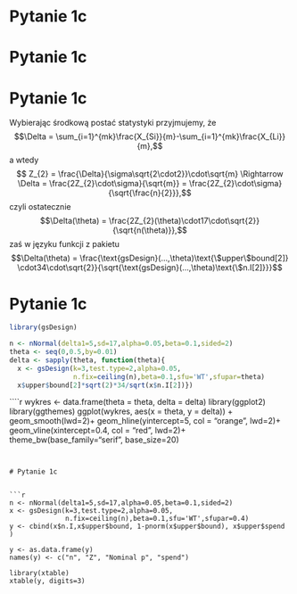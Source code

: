 # Pytanie 1c 

\small

\begin{block}{\textcolor{blue}{Założenia i hipotezy}}
\begin{align*}
X_{S} = VA_{c_{S}} & \sim \mathcal{N}(\mu_{S}, \sigma = 17) \\
X_{L} = VA_{c_{L}} & \sim \mathcal{N}(\mu_{L}, \sigma = 17) 
\end{align*}



\[ \left\{ 
  \begin{array}{l }
    \mathbb{H}_{0}: \mu_{S}-\mu_{L}=0\\
    \mathbb{H}_{A}: \mu_{S}-\mu_{L}=5
  \end{array} \right.\]



\end{block}

\begin{block}{\textcolor{blue}{Rozkłady}}

$$\hat{\mu_{S}} = \bar{X_{S}} = \frac{X_{1}+\dots+X_{mk}}{mk} \sim \mathcal{N}(\frac{\mu_{S}mk}{mk}, \frac{\sigma\sqrt{mk}}{mk})=
\mathcal{N}(\mu_{S}, \frac{\sigma}{\sqrt{mk}})$$

$$\hat{\mu_{S}}-\hat{\mu_{L}} \sim \mathcal{N}(\mu_{S}, \frac{\sigma}{\sqrt{mk}}) - \mathcal{N}(\mu_{L}, \frac{\sigma}{\sqrt{mk}}) \stackrel{\mathbb{H}_{0}}{=} \mathcal{N}(0, \frac{\sigma\sqrt{2}}{\sqrt{mk}})$$

\end{block}

# Pytanie 1c 

\small

\begin{block}{\textcolor{blue}{Standaryzowana statystyka}}
\begin{align*}
Z_{k}= & \frac{\hat{\mu_{S}}-\hat{\mu_{L}}}{\frac{\sigma\sqrt{2}}{\sqrt{mk}}}=
\frac{\hat{\mu_{S}}-\hat{\mu_{L}}}{\sigma\sqrt{2}}\cdot\sqrt{mk}=
\frac{\frac{\sum_{i=1}^{km}X_{Si}}{km}-\frac{\sum_{i=1}^{km}X_{Li}}{km}}{\sigma\sqrt{2}}\cdot\sqrt{mk}= \\ 
Z_{k}= & \frac{\sum_{i=1}^{km}X_{Si}-\sum_{i=1}^{km}X_{Li}}{\sigma\sqrt{2mk}}
\end{align*}
\end{block}

\begin{block}{\textcolor{red}{Korzystając z równości (slajd 14, wyk 8)}}

$$Z_{k}= \frac{\sum_{i=1}^{km}X_{Si}-\sum_{i=1}^{km}X_{Li}}{\sigma\sqrt{2mk}} \stackrel{?}{=}\frac{\bar{X}_{Sk} - \bar{X}_{Lk}}{\sigma \sqrt{2k/m}},$$
dochodzimy do wniosku, że tak wygląda statystyka testowa
$$Z_{k}= \frac{\sum_{i=1}^{km}X_{Si}-\sum_{i=1}^{km}X_{Li}}{\sigma\sqrt{2mk}}=
\frac{\sum_{i=1}^{mk}\frac{X_{Si}}{m}-\sum_{i=1}^{mk}\frac{X_{Li}}{m}}{\sigma\sqrt{2k}}\cdot\sqrt{m}=
\frac{\bar{X}_{Sk} - \bar{X}_{Lk}}{\sigma \sqrt{2k/m}}$$
\end{block}

# Pytanie 1c 

\small

Wybierając środkową postać statystyki przyjmujemy, że
$$\Delta = \sum_{i=1}^{mk}\frac{X_{Si}}{m}-\sum_{i=1}^{mk}\frac{X_{Li}}{m},$$
a wtedy 
$$ Z_{2} = \frac{\Delta}{\sigma\sqrt{2\cdot2}}\cdot\sqrt{m} \Rightarrow \Delta = \frac{2Z_{2}\cdot\sigma}{\sqrt{m}} = \frac{2Z_{2}\cdot\sigma}{\sqrt{\frac{n}{2}}},$$
czyli ostatecznie
$$\Delta(\theta) = \frac{2Z_{2}(\theta)\cdot17\cdot\sqrt{2}}{\sqrt{n(\theta)}},$$
zaś w języku funkcji z pakietu \textsf{gsDesign}
$$\Delta(\theta) = \frac{\text{gsDesign}(...,\theta)\text{\$upper\$bound[2]} \cdot34\cdot\sqrt{2}}{\sqrt{\text{gsDesign}(...,\theta)\text{\$n.I[2]}}}$$


# Pytanie 1c 

\small

```r
library(gsDesign)
```

```r
n <- nNormal(delta1=5,sd=17,alpha=0.05,beta=0.1,sided=2)
theta <- seq(0,0.5,by=0.01)
delta <- sapply(theta, function(theta){
  x <- gsDesign(k=3,test.type=2,alpha=0.05,
                n.fix=ceiling(n),beta=0.1,sfu='WT',sfupar=theta)
  x$upper$bound[2]*sqrt(2)*34/sqrt(x$n.I[2])})
```


````r

wykres <- data.frame(theta = theta, delta = delta)
library(ggplot2)
library(ggthemes)
ggplot(wykres, aes(x = theta, y = delta)) + geom_smooth(lwd=2)+
   geom_hline(yintercept=5, col = "orange", lwd=2)+
   geom_vline(xintercept=0.4, col = "red", lwd=2)+
   theme_bw(base_family="serif", base_size=20)



```


# Pytanie 1c


```r
n <- nNormal(delta1=5,sd=17,alpha=0.05,beta=0.1,sided=2)
x <- gsDesign(k=3,test.type=2,alpha=0.05,
              n.fix=ceiling(n),beta=0.1,sfu='WT',sfupar=0.4)
y <- cbind(x$n.I,x$upper$bound, 1-pnorm(x$upper$bound), x$upper$spend )

y <- as.data.frame(y)
names(y) <- c("n", "Z", "Nominal p", "spend")

library(xtable)
xtable(y, digits=3)
```


\begin{table}[ht]
\centering
\begin{tabular}{rrrrr}
  \hline
 & n & Z & Nominal p & spend \\ 
  \hline
1 & 180.849 & 2.120 & 0.017 & 0.017 \\ 
  2 & 361.698 & 1.978 & 0.024 & 0.018 \\ 
  3 & 542.547 & 1.899 & 0.029 & 0.015 \\ 
   \hline
\end{tabular}
\caption{Plan analizy.}
\end{table}

